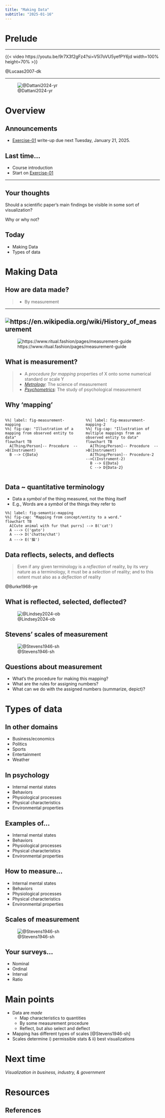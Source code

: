 ```yaml
---
title: "Making Data"
subtitle: "2025-01-16"
---
```


# Prelude

---

{{< video https://youtu.be/9r7X3f2gFz4?si=V5l7oVU5yefPY6jd width=100% height=70% >}}

@Lucaas2007-dk

---

![@Dattani2024-yr](https://ourworldindata.org/cdn-cgi/imagedelivery/qLq-8BTgXU8yG0N6HnOy8g/7a759276-92f3-4912-7d32-78d2ebd52c00/w=1350)

# Overview

## Announcements

- [Exercise-01](../exercises/ex01-making-data.qmd) write-up [due next Tuesday, January 21, 2025]{.orange-due}.

## Last time...

- Course introduction
- Start on [Exercise-01](../exercises/ex01-making-data.qmd)

---

::: {.callout-important}
## Your thoughts

Should a scientific paper's main findings be visible in some sort of visualization?

Why or why not?

:::

## Today

- Making Data
- Types of data

# Making Data

## How are data made?

>- By measurement

---

![https://en.wikipedia.org/wiki/History_of_measurement](https://upload.wikimedia.org/wikipedia/commons/thumb/4/4e/Coud%C3%A9e-turin_detail.jpg/500px-Coud%C3%A9e-turin_detail.jpg)
---

![https://www.ritual.fashion/pages/measurement-guide](https://cdn.shopify.com/s/files/1/1008/5120/files/womens_measurementguideWEB3_2048x2048.jpg?v=1485592505)

## What is measurement?

>- A *procedure for mapping* properties of X onto some numerical standard or scale Y
>- [*Metrology*](https://en.wikipedia.org/wiki/Metrology): The science of measurement
>- [*Psychometrics*](https://en.wikipedia.org/wiki/Psychometrics): The study of psychological measurement

## Why 'mapping'

:::: {.columns}
::: {.column width=50%}
```mermaid
%%| label: fig-measurement-mapping
%%| fig-cap: "Illustration of a mapping from observed entity to data"
flowchart TB
  A[Thing/Person]-- Procedure  -->B(Instrument)
  B --> C{Data}
```
:::
::: {.column width=50%}
```mermaid
%%| label: fig-measurement-mapping-2
%%| fig-cap: "Illustration of multiple mappings from an observed entity to data"
flowchart TB
  A[Thing/Person]-- Procedure  -->B(Instrument)
  A[Thing/Person]-- Procedure-2  -->C(Instrument-2)
  B --> E{Data}
  C --> D{Data-2}
```
:::
::::

## Data ~ quantitative terminology

- Data a *symbol* of the thing measured, not the thing itself
- E.g., Words are a *symbol* of the things they refer to

```mermaid
%%| label: fig-semantic-mapping
%%| fig-cap: "Mapping from concept/entity to a word."
flowchart TB
  A[Cute animal with fur that purrs] --> B('cat')
  A ---> C('gato')
  A ---> D('chatte/chat')
  A ---> E('猫')
```

## Data reflects, selects, and deflects

>Even if any given terminology is a *reflection* of reality, by its very nature as a terminology, it must be a *selection* of reality; and to this extent must also as a *deflection* of reality

@Burke1968-ye

## What is reflected, selected, deflected?

![@Lindsey2024-ob](https://www.climate.gov/sites/default/files/styles/full_width_620_original_image/public/2024-04/ClimateDashboard-atmospheric-carbon-dioxide-image-paleo-20240405-1400px.png?itok=-g_Qgndc)

## Stevens' scales of measurement

![@Stevens1946-sh](../include/img/stevens-1946-fig.png)

## Questions about measurement

- What's the procedure for making this mapping?
- What are the rules for assigning numbers?
- What can we do with the assigned numbers (summarize, depict)?

# Types of data

## In other domains

- Business/economics
- Politics
- Sports
- Entertainment
- Weather

## In psychology

- Internal mental states
- Behaviors
- Physiological processes
- Physical characteristics
- Environmental properties

## Examples of...

- Internal mental states
- Behaviors
- Physiological processes
- Physical characteristics
- Environmental properties

## How to measure...

- Internal mental states
- Behaviors
- Physiological processes
- Physical characteristics
- Environmental properties

## Scales of measurement

![@Stevens1946-sh](../include/img/stevens-1946-table.png)

## Your surveys...

- Nominal
- Ordinal
- Interval
- Ratio

# Main points

- Data are *made*
  - Map characteristics to quantities
  - By some measurement procedure
  - Reflect, but also select and deflect
- Mapping has different types of scales [@Stevens1946-sh]
- Scales determine i) permissible stats & ii) best visualizations

# Next time

*Visualization in business, industry, & government*

# Resources

## References
